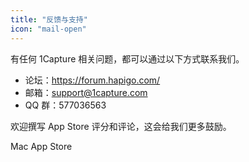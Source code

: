 ```yaml
---
title: "反馈与支持"
icon: "mail-open"
---
```


有任何 1Capture 相关问题，都可以通过以下方式联系我们。

- 论坛：https://forum.hapigo.com/
- 邮箱：[support@1capture.com](mailto:support@1capture.com)
- QQ 群：577036563

欢迎撰写 App Store 评分和评论，这会给我们更多鼓励。

<Card title="1Capture 下载" icon="circle-arrow-down" horizontal href="https://apps.apple.com/app/id6742318274">
  Mac App Store
</Card>